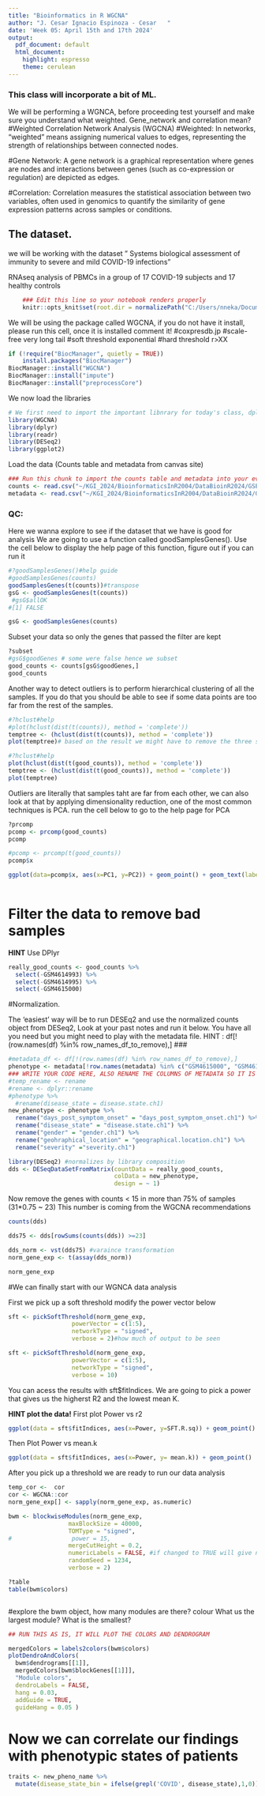 ---
title: "Bioinformatics in R WGCNA"
author: "J. Cesar Ignacio Espinoza - Cesar   "
date: 'Week 05: April 15th and 17th 2024'
output:
  pdf_document: default
  html_document:
    highlight: espresso
    theme: cerulean
---

### This class will incorporate a bit of ML.

We will be performing a WGNCA, before proceeding test yourself and make sure you understand what weighted. Gene_network and correlation mean?
#Weighted Correlation Network Analysis (WGCNA)
#Weighted: In networks, "weighted" means assigning numerical values to edges, representing the strength of relationships between connected nodes.

#Gene Network: A gene network is a graphical representation where genes are nodes and interactions between genes (such as co-expression or regulation) are depicted as edges.

#Correlation: Correlation measures the statistical association between two variables, often used in genomics to quantify the similarity of gene expression patterns across samples or conditions.

## The dataset.  
 we will be working with the dataset "	Systems biological assessment of immunity to severe and mild COVID-19 infections" 
 
RNAseq analysis of PBMCs in a group of 17 COVID-19 subjects and 17 healthy controls


```{r setup}
    ### Edit this line so your notebook renders properly
    knitr::opts_knit$set(root.dir = normalizePath("C:/Users/nneka/Documents/KGI_2024/Bioinformatics_in _R/Data_Bio_in_ R_2024")) 
```
We will be using the package called WGCNA, if you do not have it install, please run this cell, once it is installed comment it! #coxpresdb.jp #scale-free very long tail #soft threshold exponential #hard threshold r>XX
```{r}
if (!require("BiocManager", quietly = TRUE))
    install.packages("BiocManager")
BiocManager::install("WGCNA")
BiocManager::install("impute")
BiocManager::install("preprocessCore")
```

We now load the libraries
```{r message=FALSE, warning=FALSE, paged.print=FALSE, results="hide"}
# We first need to import the important libnrary for today's class, dplyr
library(WGCNA)
library(dplyr)
library(readr)
library(DESeq2)
library(ggplot2)
```

Load the data (Counts table and metadata from canvas site)

```{r}
### Run this chunk to import the counts table and metadata into your evironment.
counts <- read.csv("~/KGI_2024/BioinformaticsInR2004/DataBioinR2024/GSE152418RawCounts.csv", header = TRUE, row.names = 1)
metadata <- read.csv("~/KGI_2024/BioinformaticsInR2004/DataBioinR2024/GSE152418Metadata.csv", header = TRUE, row.names = 1)
```

### QC:
Here we wanna explore to see if the dataset that we have is good for analysis
We are going to use a function called goodSamplesGenes(). Use the cell below to display the help page of this function, figure out if you can run it

```{r}
#?goodSamplesGenes()#help guide 
#goodSamplesGenes(counts)
goodSamplesGenes(t(counts))#transpose 
gsG <- goodSamplesGenes(t(counts))
 #gsG$allOK
#[1] FALSE

```
```{r}
gsG <- goodSamplesGenes(counts)
```

Subset your data so only the genes that passed the filter are kept

```{r}
?subset
#gsG$goodGenes # some were false hence we subset 
good_counts <- counts[gsG$goodGenes,]
good_counts
```

Another way to detect outliers is to perform hierarchical clustering of all the samples. If you do that you should be able to see if some data points are too far from the rest of the samples.

```{r}
#?hclust#help 
#plot(hclust(dist(t(counts)), method = 'complete'))
temptree <- (hclust(dist(t(counts)), method = 'complete'))
plot(temptree)# based on the result we might have to remove the three samples that are far from each other i.e. outliers ...993, ...995, ..5000
```
```{r}
#?hclust#help 
plot(hclust(dist(t(good_counts)), method = 'complete'))
temptree <- (hclust(dist(t(good_counts)), method = 'complete'))
plot(temptree)
```

Outliers are literally that samples taht are far from each other, we can also look at that by applying dimensionality reduction, one of the most common techniques is PCA. run the cell below to go to the help page for PCA

```{r}
?prcomp
pcomp <- prcomp(good_counts)
pcomp
```

```{r}
#pcomp <- prcomp(t(good_counts))
pcomp$x
```
```{r}
ggplot(data=pcomp$x, aes(x=PC1, y=PC2)) + geom_point() + geom_text(label= rownames(pcomp$x))
  

```

# Filter the data to remove bad samples
**HINT** Use DPlyr

```{r}
really_good_counts <- good_counts %>%
  select(-GSM4614993) %>%
  select(-GSM4614995) %>%
  select(-GSM4615000)
```

#Normalization. 

The 'easiest' way will be to run DESEq2 and use the normalized counts object from DESeq2, Look at your past notes and run it below. You have all you need but you might need to play with the metadata file.
HINT : df[!(row.names(df) %in% row_names_df_to_remove),] ### 

```{r}

#metadata_df <- df[!(row.names(df) %in% row_names_df_to_remove),]
phenotype <- metadata[!row.names(metadata) %in% c("GSM4615000", "GSM4614993", "GSM4614995"),]
### WRITE YOUR CODE HERE, ALSO RENAME THE COLUMNS OF METADATA SO IT IS EASIER TO READ, REMOVE 'DOTS' 
#temp_rename <- rename 
#rename <- dplyr::rename
#phenotype %>%
  #rename(disease_state = disease.state.ch1)
new_phenotype <- phenotype %>%
  rename("days_post_symptom_onset" = "days_post_symptom_onset.ch1") %>%
  rename("disease_state" = "disease.state.ch1") %>%
  rename("gender" = "gender.ch1") %>%
  rename("geohraphical_location" = "geographical.location.ch1") %>%
  rename("severity" ="severity.ch1")
```

```{r}
library(DESeq2) #normalizes by library composition 
dds <- DESeqDataSetFromMatrix(countData = really_good_counts, 
                              colData = new_phenotype,
                              design = ~ 1)

```

 Now remove the genes with counts < 15 in more than 75% of samples (31*0.75 ~ 23)
This number is coming from the WGCNA recommendations
```{r}
counts(dds)
``` 
```{r}
dds75 <- dds[rowSums(counts(dds)) >=23]
``` 

```{r}
dds_norm <- vst(dds75) #varaince transformation  
norm_gene_exp <- t(assay(dds_norm))

```
```{r}
norm_gene_exp
```
#We can finally start with our WGNCA data analysis

First we pick up a soft threshold modify the power vector below 

```{r}
sft <- pickSoftThreshold(norm_gene_exp, 
                  powerVector = c(1:5), 
                  networkType = "signed", 
                  verbose = 2)#how much of output to be seen 
```
```{r}
sft <- pickSoftThreshold(norm_gene_exp, 
                  powerVector = c(1:5), 
                  networkType = "signed", 
                  verbose = 10)
```
You can acess the results with sft$fitIndices. We are going to pick a power that gives us the higherst R2 and the lowest mean K. 

**HINT plot the data!** First plot Power vs r2
```{r}
ggplot(data = sft$fitIndices, aes(x=Power, y=SFT.R.sq)) + geom_point()
```

Then Plot Power vs mean.k
```{r}
ggplot(data = sft$fitIndices, aes(x=Power, y= mean.k)) + geom_point()
```
After you pick up a threshold we are ready to run our data analysis

```{r}
temp_cor <-  cor
cor <- WGCNA::cor
norm_gene_exp[] <- sapply(norm_gene_exp, as.numeric)

bwm <- blockwiseModules(norm_gene_exp, 
                 maxBlockSize = 40000,
                 TOMType = "signed",
#                 power = 15, 
                 mergeCutHeight = 0.2, 
                 numericLabels = FALSE, #if changed to TRUE will give numbers 
                 randomSeed = 1234, 
                 verbose = 2)
```
```{r}
?table
table(bwm$colors)
```
```{r}

```

#explore the bwm object, 
how many modules are there? colour
What us the largest module?
What is the smallest?

```{r}
## RUN THIS AS IS, IT WILL PLOT THE COLORS AND DENDROGRAM

mergedColors = labels2colors(bwm$colors)
plotDendroAndColors(
  bwm$dendrograms[[1]],
  mergedColors[bwm$blockGenes[[1]]],
  "Module colors",
  dendroLabels = FALSE,
  hang = 0.03,
  addGuide = TRUE,
  guideHang = 0.05 )
```
# Now we can correlate our findings with phenotypic states of patients

```{r}
traits <- new_pheno_name %>%
  mutate(disease_state_bin = ifelse(grepl('COVID', disease_state),1,0))

```

```{r}

```


